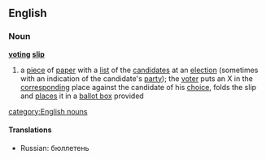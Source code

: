 ==English==
===Noun===
'''[[voting]] [[slip]]'''
#a [[piece]] of [[paper]] with a [[list]] of the [[candidate]]s at an [[election]] (sometimes with an indication of the candidate's [[party]]); the [[voter]] puts an X in the [[corresponding]] place against the candidate of his [[choice]], folds the slip and [[places]] it in a [[ballot box]] provided
[[category:English nouns]]
====Translations====
*Russian: бюллетень
